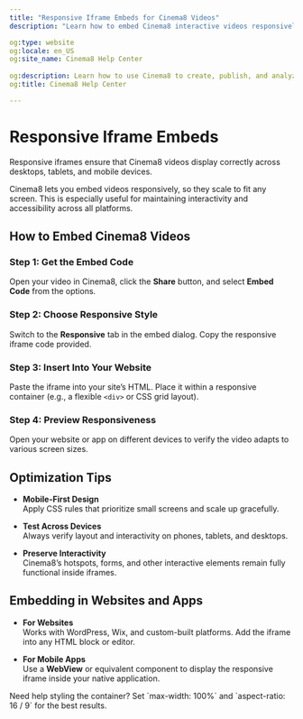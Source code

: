 ```yaml
---
title: "Responsive Iframe Embeds for Cinema8 Videos"
description: "Learn how to embed Cinema8 interactive videos responsively using iframe code that adapts to different screen sizes. Visit Cinema8."

og:type: website
og:locale: en_US
og:site_name: Cinema8 Help Center
 
og:description: Learn how to use Cinema8 to create, publish, and analyze interactive videos.
og:title: Cinema8 Help Center

---
```



# Responsive Iframe Embeds

<Callout type="info">
Responsive iframes ensure that Cinema8 videos display correctly across desktops, tablets, and mobile devices.
</Callout>

Cinema8 lets you embed videos responsively, so they scale to fit any screen. This is especially useful for maintaining interactivity and accessibility across all platforms.

## How to Embed Cinema8 Videos

<Steps>

### Step 1: Get the Embed Code

Open your video in Cinema8, click the **Share** button, and select **Embed Code** from the options.

### Step 2: Choose Responsive Style

Switch to the **Responsive** tab in the embed dialog. Copy the responsive iframe code provided.

### Step 3: Insert Into Your Website

Paste the iframe into your site’s HTML. Place it within a responsive container (e.g., a flexible `<div>` or CSS grid layout).

### Step 4: Preview Responsiveness

Open your website or app on different devices to verify the video adapts to various screen sizes.

</Steps>

## Optimization Tips

- **Mobile-First Design**  
  Apply CSS rules that prioritize small screens and scale up gracefully.

- **Test Across Devices**  
  Always verify layout and interactivity on phones, tablets, and desktops.

- **Preserve Interactivity**  
  Cinema8’s hotspots, forms, and other interactive elements remain fully functional inside iframes.

## Embedding in Websites and Apps

- **For Websites**  
  Works with WordPress, Wix, and custom-built platforms. Add the iframe into any HTML block or editor.

- **For Mobile Apps**  
  Use a **WebView** or equivalent component to display the responsive iframe inside your native application.

<Callout type="important">
Need help styling the container? Set `max-width: 100%` and `aspect-ratio: 16 / 9` for the best results.
</Callout>
